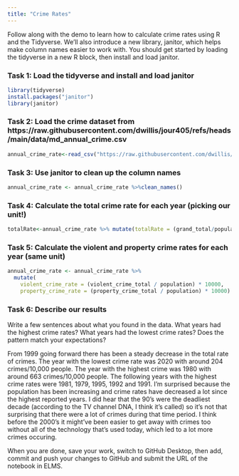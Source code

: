 ```yaml
---
title: "Crime Rates"
---
```


Follow along with the demo to learn how to calculate crime rates using R and the Tidyverse. We'll also introduce a new library, janitor, which helps make column names easier to work with. You should get started by loading the tidyverse in a new R block, then install and load janitor.

### Task 1: Load the tidyverse and install and load janitor
```r
library(tidyverse)
install.packages("janitor")
library(janitor)
```


### Task 2: Load the crime dataset from https://raw.githubusercontent.com/dwillis/jour405/refs/heads/main/data/md_annual_crime.csv
```r
annual_crime_rate<-read_csv("https://raw.githubusercontent.com/dwillis/jour405/refs/heads/main/data/md_annual_crime.csv")
```
### Task 3: Use janitor to clean up the column names

```r

annual_crime_rate <- annual_crime_rate %>%clean_names()
```

### Task 4: Calculate the total crime rate for each year (picking our unit!)

```r
totalRate<-annual_crime_rate %>% mutate(totalRate = (grand_total/population)*10000)
```

### Task 5: Calculate the violent and property crime rates for each year (same unit)
```r
annual_crime_rate <- annual_crime_rate %>%
  mutate(
    violent_crime_rate = (violent_crime_total / population) * 10000,
    property_crime_rate = (property_crime_total / population) * 10000)

```
### Task 6: Describe our results

Write a few sentences about what you found in the data. What years had the highest crime rates? What years had the lowest crime rates? Does the pattern match your expectations?

From 1999 going forward there has been a steady decrease in the total rate of crimes. The year with the lowest crime rate was 2020 with around 204 crimes/10,000 people. The year with the highest crime was 1980 with around 663 crimes/10,000 people. The following years with the highest crime rates were 1981, 1979, 1995, 1992 and 1991. I'm surprised because the population has been increasing and crime rates have decreased a lot since the highest reported years. I did hear that the 90's were the deadliest decade (according to the TV channel DNA, I think it's called) so it's not that surprising that there were a lot of crimes during that time period. I think before the 2000's it might've been easier to get away with crimes too without all of the technology that's used today, which led to a lot more crimes occuring. 


When you are done, save your work, switch to GitHub Desktop, then add, commit and push your changes to GitHub and submit the URL of the notebook in ELMS.

